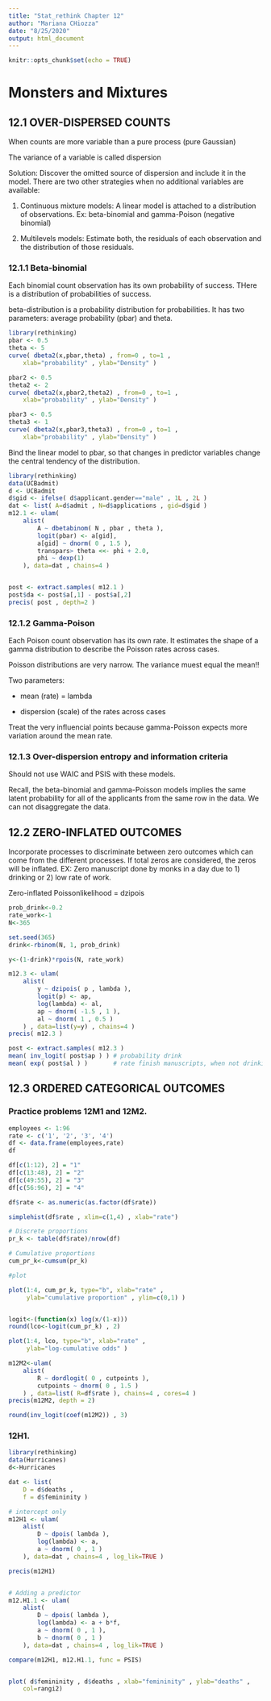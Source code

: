 ```yaml
---
title: "Stat_rethink Chapter 12"
author: "Mariana CHiozza"
date: "8/25/2020"
output: html_document
---
```


```r
knitr::opts_chunk$set(echo = TRUE)
```

# Monsters and Mixtures


## 12.1 OVER-DISPERSED COUNTS

When counts are more variable than a pure process (pure Gaussian)

The variance of a variable is called dispersion

Solution: Discover the omitted source of dispersion and include it in the model. There are two other strategies when no additional variables are available:

1) Continuous mixture models: A linear model is attached to a distribution of observations. Ex: beta-binomial and gamma-Poison (negative binomial)

2) Multilevels models: Estimate both, the residuals of each observation and the distribution of those residuals.


### 12.1.1 Beta-binomial

Each binomial count observation has its own probability of success. THere is a distribution of probabilities of success.

beta-distribution is a probability distribution for probabilities. It has two parameters: average probability (pbar) and theta.

```r
library(rethinking)
pbar <- 0.5
theta <- 5
curve( dbeta2(x,pbar,theta) , from=0 , to=1 ,
    xlab="probability" , ylab="Density" )

pbar2 <- 0.5
theta2 <- 2
curve( dbeta2(x,pbar2,theta2) , from=0 , to=1 ,
    xlab="probability" , ylab="Density" )

pbar3 <- 0.5
theta3 <- 1
curve( dbeta2(x,pbar3,theta3) , from=0 , to=1 ,
    xlab="probability" , ylab="Density" )
```



Bind the linear model to pbar, so that changes in predictor variables change the central tendency of the distribution.

```r
library(rethinking)
data(UCBadmit)
d <- UCBadmit
d$gid <- ifelse( d$applicant.gender=="male" , 1L , 2L )
dat <- list( A=d$admit , N=d$applications , gid=d$gid )
m12.1 <- ulam(
    alist(
        A ~ dbetabinom( N , pbar , theta ),
        logit(pbar) <- a[gid],
        a[gid] ~ dnorm( 0 , 1.5 ),
        transpars> theta <<- phi + 2.0,
        phi ~ dexp(1)
    ), data=dat , chains=4 )


post <- extract.samples( m12.1 )
post$da <- post$a[,1] - post$a[,2]
precis( post , depth=2 )

```

### 12.1.2 Gamma-Poison

Each Poison count observation has its own rate. It estimates the shape of a gamma distribution to describe the Poisson rates across cases.

Poisson distributions are very narrow. The variance muest equal the mean!!

Two parameters:

- mean (rate) = lambda

- dispersion (scale) of the rates across cases 

Treat the very influencial points because gamma-Poisson expects more variation around the mean rate.


### 12.1.3 Over-dispersion entropy and information criteria

Should not use WAIC and PSIS with these models.

Recall, the beta-binomial and gamma-Poisson models implies the same latent probability for all of the applicants from the same row in the data. We can not disaggregate the data. 


## 12.2 ZERO-INFLATED OUTCOMES

Incorporate processes to discriminate between zero outcomes which can come from the different processes. If total zeros are considered, the zeros will be inflated. EX: Zero manuscript done by monks in a day due to 1) drinking or 2) low rate of work. 

Zero-inflated Poissonlikelihood = dzipois

```r
prob_drink<-0.2
rate_work<-1
N<-365

set.seed(365)
drink<-rbinom(N, 1, prob_drink)

y<-(1-drink)*rpois(N, rate_work)

m12.3 <- ulam(
    alist(
        y ~ dzipois( p , lambda ),
        logit(p) <- ap,
        log(lambda) <- al,
        ap ~ dnorm( -1.5 , 1 ),
        al ~ dnorm( 1 , 0.5 )
    ) , data=list(y=y) , chains=4 )
precis( m12.3 )

```


```r
post <- extract.samples( m12.3 )
mean( inv_logit( post$ap ) ) # probability drink
mean( exp( post$al ) )       # rate finish manuscripts, when not drinking
```

## 12.3 ORDERED CATEGORICAL OUTCOMES

### Practice problems 12M1 and 12M2.

```r
employees <- 1:96
rate <- c('1', '2', '3', '4')
df <- data.frame(employees,rate)
df

df[c(1:12), 2] = "1"
df[c(13:48), 2] = "2"
df[c(49:55), 2] = "3"
df[c(56:96), 2] = "4"

df$rate <- as.numeric(as.factor(df$rate))

simplehist(df$rate , xlim=c(1,4) , xlab="rate")

# Discrete proportions
pr_k <- table(df$rate)/nrow(df)

# Cumulative proportions
cum_pr_k<-cumsum(pr_k)

#plot

plot(1:4, cum_pr_k, type="b", xlab="rate" ,
     ylab="cumulative proportion" , ylim=c(0,1) )


logit<-(function(x) log(x/(1-x)))
round(lco<-logit(cum_pr_k) , 2)

plot(1:4, lco, type="b", xlab="rate" ,
     ylab="log-cumulative odds" )

```

```r
m12M2<-ulam(
    alist(
        R ~ dordlogit( 0 , cutpoints ),
        cutpoints ~ dnorm( 0 , 1.5 )
    ) , data=list( R=df$rate ), chains=4 , cores=4 )
precis(m12M2, depth = 2)

round(inv_logit(coef(m12M2)) , 3)

```


### 12H1.

```r
library(rethinking)
data(Hurricanes)
d<-Hurricanes

dat <- list(
    D = d$deaths ,
    f = d$femininity )

# intercept only
m12H1 <- ulam(
    alist(
        D ~ dpois( lambda ),
        log(lambda) <- a,
        a ~ dnorm( 0 , 1 )
    ), data=dat , chains=4 , log_lik=TRUE )

precis(m12H1)


# Adding a predictor
m12.H1.1 <- ulam(
    alist(
        D ~ dpois( lambda ),
        log(lambda) <- a + b*f,
        a ~ dnorm( 0 , 1 ),
        b ~ dnorm( 0 , 1 )
    ), data=dat , chains=4 , log_lik=TRUE )

compare(m12H1, m12.H1.1, func = PSIS)


plot( d$femininity , d$deaths , xlab="femininity" , ylab="deaths" ,
    col=rangi2)



```

